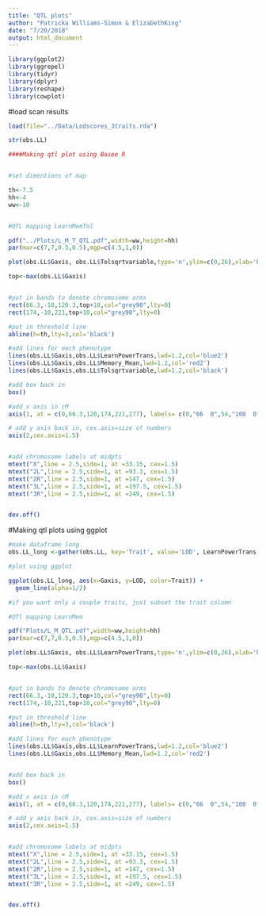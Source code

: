 ```yaml
---
title: "QTL plots"
author: "Patricka Williams-Simon & ElizabethKing"
date: "7/20/2018"
output: html_document
---
```


```r
library(ggplot2)
library(ggrepel)
library(tidyr)
library(dplyr)
library(reshape)
library(cowplot)
```

#load scan results

```r
load(file="../Data/Lodscores_3traits.rda")

str(obs.LL)

####Making qtl plot using Basee R 


#set dimentions of map

th<-7.5
hh<-4
ww<-10


#QTL mapping LearnMemTol

pdf("../Plots/L_M_T_QTL.pdf",width=ww,height=hh)
par(mar=c(7,7,0.5,0.5),mgp=c(4.5,1,0))

plot(obs.LL$Gaxis, obs.LL$Tolsqrtvariable,type='n',ylim=c(0,26),xlab='Position (cM)',ylab="LOD",axes=FALSE,cex.lab=2)

top<-max(obs.LL$Gaxis)


#put in bands to denote chromosome arms
rect(66.3,-10,120.3,top+10,col="grey90",lty=0)
rect(174,-10,221,top+10,col="grey90",lty=0)

#put in threshold line
abline(h=th,lty=3,col='black')

#add lines for each phenotype
lines(obs.LL$Gaxis,obs.LL$LearnPowerTrans,lwd=1.2,col='blue2')
lines(obs.LL$Gaxis,obs.LL$Memory_Mean,lwd=1.2,col='red2')
lines(obs.LL$Gaxis,obs.LL$Tolsqrtvariable,lwd=1.2,col='black')

#add box back in
box() 

#add x axis in cM
axis(1, at = c(0,66.3,120,174,221,277), labels= c(0,"66  0",54,"108  0",47,103), tick=FALSE,cex.axis=1)

# add y axis back in, cex.axis=size of numbers 
axis(2,cex.axis=1.5)


#add chromosome labels at midpts
mtext("X",line = 2.5,side=1, at =33.15, cex=1.5)
mtext("2L",line = 2.5,side=1, at =93.3, cex=1.5)
mtext("2R",line = 2.5,side=1, at =147, cex=1.5)
mtext("3L",line = 2.5,side=1, at =197.5, cex=1.5)
mtext("3R",line = 2.5,side=1, at =249, cex=1.5)


dev.off()
```

#Making qtl plots using ggplot

```r

#make dataframe long
obs.LL_long <-gather(obs.LL, key='Trait', value='LOD', LearnPowerTrans, Memory_Mean, Tolsqrtvariable)

#plot using ggplot

ggplot(obs.LL_long, aes(x=Gaxis, y=LOD, color=Trait)) +
  geom_line(alpha=1/2)

#if you want only a couple traits, just subset the trait column

```


```r
#QTl mapping LearnMem

pdf("Plots/L_M_QTL.pdf",width=ww,height=hh)
par(mar=c(7,7,0.5,0.5),mgp=c(4.5,1,0))

plot(obs.LL$Gaxis, obs.LL$LearnPowerTrans,type='n',ylim=c(0,26),xlab='Position (cM)',ylab="LOD",axes=FALSE,cex.lab=2)

top<-max(obs.LL$Gaxis)


#put in bands to denote chromosome arms
rect(66.3,-10,120.3,top+10,col="grey90",lty=0)
rect(174,-10,221,top+10,col="grey90",lty=0)

#put in threshold line
abline(h=th,lty=3,col='black')

#add lines for each phenotype
lines(obs.LL$Gaxis,obs.LL$LearnPowerTrans,lwd=1.2,col='blue2')
lines(obs.LL$Gaxis,obs.LL$Memory_Mean,lwd=1.2,col='red2')


#add box back in
box() 

#add x axis in cM
axis(1, at = c(0,66.3,120,174,221,277), labels= c(0,"66  0",54,"108  0",47,103), tick=FALSE,cex.axis=1)

# add y axis back in, cex.axis=size of numbers 
axis(2,cex.axis=1.5)


#add chromosome labels at midpts
mtext("X",line = 2.5,side=1, at =33.15, cex=1.5)
mtext("2L",line = 2.5,side=1, at =93.3, cex=1.5)
mtext("2R",line = 2.5,side=1, at =147, cex=1.5)
mtext("3L",line = 2.5,side=1, at =197.5, cex=1.5)
mtext("3R",line = 2.5,side=1, at =249, cex=1.5)


dev.off()
```

